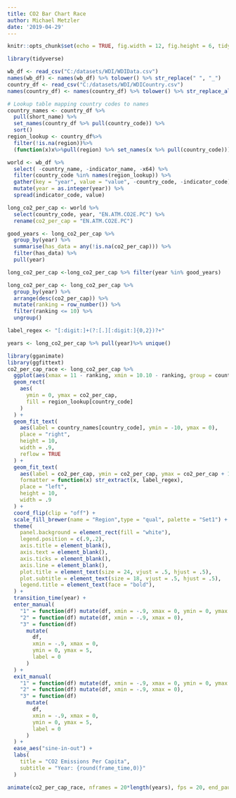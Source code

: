 ```yaml
---
title: CO2 Bar Chart Race
author: Michael Metzler
date: '2019-04-29'
---
```


```r
knitr::opts_chunk$set(echo = TRUE, fig.width = 12, fig.height = 6, tidy = "styler", animation.hook = "gifski", df_print = "kable")
```

```r
library(tidyverse)
```

```r
wb_df <- read_csv("C:/datasets/WDI/WDIData.csv")
names(wb_df) <- names(wb_df) %>% tolower() %>% str_replace(" ", "_")
country_df <- read_csv("C:/datasets/WDI/WDICountry.csv")
names(country_df) <- names(country_df) %>% tolower() %>% str_replace_all(" ", "_")
```

```r
# Lookup table mapping country codes to names
country_names <- country_df %>%
  pull(short_name) %>%
  set_names(country_df %>% pull(country_code)) %>%
  sort()
region_lookup <- country_df%>%
  filter(!is.na(region))%>%
  (function(x)x%>%pull(region) %>% set_names(x %>% pull(country_code)))
```

```r
world <- wb_df %>%
  select( -country_name, -indicator_name, -x64) %>%
  filter(country_code %in% names(region_lookup)) %>%
  gather(key = "year", value = "value", -country_code, -indicator_code) %>%
  mutate(year = as.integer(year)) %>%
  spread(indicator_code, value)
```

```r
long_co2_per_cap <- world %>% 
  select(country_code, year, "EN.ATM.CO2E.PC") %>%
  rename(co2_per_cap = "EN.ATM.CO2E.PC")

good_years <- long_co2_per_cap %>%
  group_by(year) %>%
  summarise(has_data = any(!is.na(co2_per_cap))) %>%
  filter(has_data) %>%
  pull(year)

long_co2_per_cap <-long_co2_per_cap %>% filter(year %in% good_years)
```

```r
long_co2_per_cap <- long_co2_per_cap %>%
  group_by(year) %>%
  arrange(desc(co2_per_cap)) %>%
  mutate(ranking = row_number()) %>%
  filter(ranking <= 10) %>%
  ungroup()
```

```r
label_regex <- "[:digit:]+(?:[.][:digit:]{0,2})?+"

years <- long_co2_per_cap %>% pull(year)%>% unique()

library(gganimate)
library(ggfittext)
co2_per_cap_race <- long_co2_per_cap %>%
  ggplot(aes(xmax = 11 - ranking, xmin = 10.10 - ranking, group = country_code)) +
  geom_rect(
    aes(
      ymin = 0, ymax = co2_per_cap,
      fill = region_lookup[country_code]
    )
  ) +
  geom_fit_text(
    aes(label = country_names[country_code], ymin = -10, ymax = 0),
    place = "right",
    height = 10,
    width = .9,
    reflow = TRUE
  ) +
  geom_fit_text(
    aes(label = co2_per_cap, ymin = co2_per_cap, ymax = co2_per_cap + 10),
    formatter = function(x) str_extract(x, label_regex),
    place = "left",
    height = 10,
    width = .9
  ) +
  coord_flip(clip = "off") +
  scale_fill_brewer(name = "Region",type = "qual", palette = "Set1") +
  theme(
    panel.background = element_rect(fill = "white"),
    legend.position = c(.9,.2),
    axis.title = element_blank(),
    axis.text = element_blank(),
    axis.ticks = element_blank(),
    axis.line = element_blank(),
    plot.title = element_text(size = 24, vjust = .5, hjust = .5),
    plot.subtitle = element_text(size = 18, vjust = .5, hjust = .5),
    legend.title = element_text(face = "bold"),
  ) +
  transition_time(year) +
  enter_manual(
    "1" = function(df) mutate(df, xmin = -.9, xmax = 0, ymin = 0, ymax = 0),
    "2" = function(df) mutate(df, xmin = -.9, xmax = 0),
    "3" = function(df) 
      mutate(
        df,
        xmin = -.9, xmax = 0,
        ymin = 0, ymax = 5,
        label = 0
      )
  ) +
  exit_manual(
    "1" = function(df) mutate(df, xmin = -.9, xmax = 0, ymin = 0, ymax = 0),
    "2" = function(df) mutate(df, xmin = -.9, xmax = 0),
    "3" = function(df)
      mutate(
        df,
        xmin = -.9, xmax = 0,
        ymin = 0, ymax = 5,
        label = 0
      )
  ) +
  ease_aes("sine-in-out") +
  labs(
    title = "CO2 Emissions Per Capita",
    subtitle = "Year: {round(frame_time,0)}"
  )

animate(co2_per_cap_race, nframes = 20*length(years), fps = 20, end_pause = 100, width = 1280, height = 720)
```

